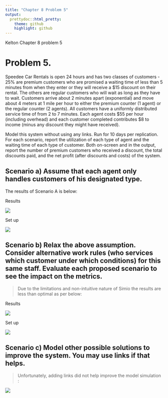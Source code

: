 ```yaml
---
title: "Chapter 8 Problem 5"
output:
  prettydoc::html_pretty:
    theme: github
    highlight: github
---
```



Kelton Chapter 8 problem 5

# Problem 5. 

Speedee Car Rentals is open 24 hours and has two classes of customers - 25% are premium customers who are promised a waiting time of less than 5 minutes from when they enter or they will receive a \$15 discount on their rental. The others are regular customers who will wait as long as they have to wait. Customers arrive about 2 minutes apart (exponential) and move about 4 meters at 1 mile per hour to either the premium counter (1 agent) or the regular counter (2 agents). All customers have a uniformly distributed service time of from 2 to 7 minutes. Each agent costs \$55 per hour (including overhead) and each customer completed contributes \$8 to income (minus any discount they might have received).

Model this system without using any links. Run for 10 days per replication. For each scenario, report the utilization of each type of agent and the waiting time of each type of customer. Both on-screen and in the output, report the number of premium customers who received a discount, the total discounts paid, and the net profit (after discounts and costs) of the system.

## Scenario a) Assume that each agent only handles customers of his designated type.

The results of Scenario A is below:

Results

![](https://raw.githubusercontent.com/ChristopheHunt/MSDA---Coursework/master/Data%20604/Week%2011-%20HW/Scenario%20A%20Results.PNG)

Set up

![](https://raw.githubusercontent.com/ChristopheHunt/MSDA---Coursework/master/Data%20604/Week%2011-%20HW/Set%20Up%20for%20Scenario%20A.PNG)

## Scenario b) Relax the above assumption. Consider alternative work rules (who services which customer under which conditions) for this same staff. Evaluate each proposed scenario to see the impact on the metrics.

> Due to the limitations and non-intuitive nature of Simio the results are less than optimal as per below:

Results

![](https://raw.githubusercontent.com/ChristopheHunt/MSDA---Coursework/master/Data%20604/Week%2011-%20HW/Scenario%20B.PNG)

Set up

![](https://raw.githubusercontent.com/ChristopheHunt/MSDA---Coursework/master/Data%20604/Week%2011-%20HW/Scenario%20B%20Model%20Setup.PNG)

## Scenario c) Model other possible solutions to improve the system. You may use links if that helps.

> Unfortunately, adding links did not help improve the model simulation :

![](https://raw.githubusercontent.com/ChristopheHunt/MSDA---Coursework/master/Data%20604/Week%2011-%20HW/Scenario%20C.PNG)
